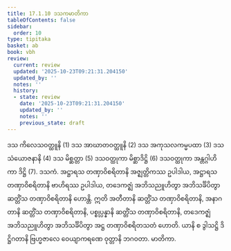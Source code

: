 ```yaml
---
title: 17.1.10 ဒသကမာတိကာ
tableOfContents: false
sidebar:
  order: 10
type: tipitaka
basket: ab
book: vbh
review:
  current: review
  updated: '2025-10-23T09:21:31.204150'
  updated_by: ''
  notes: ''
  history:
  - state: review
    date: '2025-10-23T09:21:31.204150'
    updated_by: ''
    notes: ''
    previous_state: draft
---
```



<ReviewStatus review={frontmatter.review} showDetails={true} />

<HypothesisAnnotation frontmatter={frontmatter} />

<DynamicBreadcrumb />

<Division number="841" book="vbh" e="ch" v="30" p="362">

<Paragraph number="2626" book="vbh">
ဒသ ကိလေသဝတ္ထူနိ (1) ဒသ အာဃာတဝတ္ထူနိ (2) ဒသ အကုသလကမ္မပထာ (3) ဒသ သံယောဇနာနိ (4) ဒသ မိစ္ဆတ္တာ (5) ဒသဝတ္ထုကာ မိစ္ဆာဒိဋ္ဌိ (6) ဒသဝတ္ထုကာ အန္တဂ္ဂါဟိကာ ဒိဋ္ဌိ (7).

</Paragraph>
</Division>

<Paragraph number="2627" type="center" book="vbh">
ဒသကံ.


</Paragraph>

<Division number="842" book="vbh" e="ch" v="30" p="362">

<Paragraph number="2628" book="vbh">
အဋ္ဌာရသ တဏှာဝိစရိတာနိ အဇ္ဈတ္တိကဿ ဥပါဒါယ, အဋ္ဌာရသ တဏှာဝိစရိတာနိ ဗာဟိရဿ ဥပါဒါယ, တဒေကဇ္ဈံ အဘိသညူဟိတွာ အဘိသင်္ခိပိတွာ ဆတ္တိံသ တဏှာဝိစရိတာနိ ဟောန္တိ. ဣတိ အတီတာနိ ဆတ္တိံသ တဏှာဝိစရိတာနိ, အနာဂတာနိ ဆတ္တိံသ တဏှာဝိစရိတာနိ, ပစ္စုပ္ပန္နာနိ ဆတ္တိံသ တဏှာဝိစရိတာနိ, တဒေကဇ္ဈံ အဘိသညူဟိတွာ အဘိသင်္ခိပိတွာ အဋ္ဌ တဏှာဝိစရိတသတံ ဟောတိ. ယာနိ စ ဒွါသဋ္ဌိ ဒိဋ္ဌိဂတာနိ ဗြဟ္မဇာလေ ဝေယျာကရဏေ ဝုတ္တာနိ ဘဂဝတာ.

</Paragraph>
</Division>

<Paragraph number="2629" type="center" book="vbh">
မာတိကာ.
</Paragraph>
